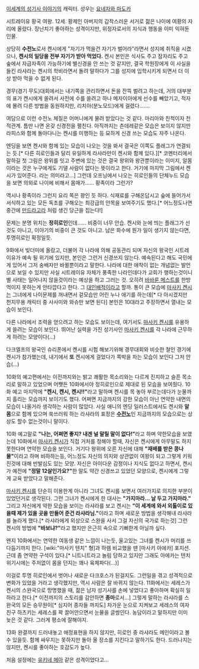 [[이세계의 성기사 이야기]]의 캐릭터. 성우는 [[요네자와 마도카]]

시트레이유 황국 여왕. 12세. 황제인 아버지의 갑작스러운 서거로 젊은 나이에 여황의 자리에 올랐다. 장난치기 좋아하는 성격이지만, 위정자로서의 지식과 행동을 이미 익혀둔 인물. 

상당히 '''수전노'''로서 켄시에게 "자기가 먹을건 자기가 벌어라"라면서 성지에 취직을 시켰으나, '''켄시의 일당을 전부 자기가 받아 먹었다.''' 켄시 본인은 식사도 주고 잠자리도 주고 숲에서 자급자족이 가능하기에 별신경을 안 쓰는 것 같지만, 결국 학원장에게 이 사실을 들킨 라샤라는 켄시의 학비라면서 돌려 말하다가 그를 성지에 입학시키게 되면서 더 이상 받아 먹을 수 없게 된다. 

경무(경기 무도)대회에서는 내기쪽을 관리하면서 돈을 잔뜩 벌려고 하는데, 거의 대부분의 표가 켄시에게 쏠려서 사전에 수를 쓸려고 하나 메자이아에게 선수를 빼았기고, 적자에 몰려 다른 방법을 동원하지만, 리치아(분노모드)에게 걸렸다…….

여담으로 이런 수전노 체질은 어머니에게 물려 받았다는 것 같다. 마리아와 친척이자 천적관계. 틈만 나면 온갖 신경전을 펼친다. 아직까지는 츤데레같은 모습은 보이지 않지만 라피스와 함께 돌아다니는 켄시를 미행하는 등 묘하게 신경 쓰는 모습도 자주 나온다.

엔딩을 보면 켄시와 함께 있는 모습이 나오는 것을 봐서 결국은 이쪽도 플래그가 연결되는 듯.[* 다른 히로인들과 달리 유일하게 라샤라만이 켄시와 함께 있다.][* 코멘터리에서 말하길 첫 그림은 왕위를 잇고 주변에 있는 것은 결국 왕위와 왕관뿐이라는 이미지, 알몸이라는 것은 누구에게도 기댈 사람이 없다는 뜻이라고 한다. 거기에 마지막 그림에서 켄시가 있어준다. 라는 의미라고…]  그런데 오프닝에서 나오는 히로인들의 단체누드 모습을 보면 의외로 나이에 비해서 몸매가…… 황족이라 그런가? 

역시나 황족이라 그런지 요리 쪽은 꽝인 듯 하다. 식재료를 구해온답시고 숲에 들어가서 서식하고 있는 모든 독초를 구해오는 최강급의 안목을 보여주기도 했다.[* 어느정도나면 중간에 [[만드라고라]] 처럼 생긴 당근을 집는다!]  

문제는 분명 위치는 '''정히로인'''인데…… 비중이 너무 안습. 켄시와 눈에 띄는 플래그가 선 것도 아니고, 이야기의 비중이 큰 것도 아니고. 남은 화수에 뭔가 일이 생기지 않는다면, 투명히로인 확정일듯.

9화에서 빚더미에 올랐고, 더불어 각 나라에 의해 공동관리 되며 자신의 왕국인 시트레이유가 예속 될 위기에 있지만, 본인은 그런거 신경쓰지 않는다. 예속된다고 해도 국민에게 있어서 그저 숭배자만 바뀔뿐이라고 말한다. 나라에 대한 애착이 없는 개념없는 발언으로 보일 수 있지만 사실 시트레이유 자체가 풍족한 나라인데다가 교회가 행하는것이니 별 사태는 일어나지 않을것이라는 예상을 하고 그러는 것. 오히려 [[바바룬 메스트]]를 한방 먹이지 못하는게 안타깝다고 한다. 그 [[대인배]]적이라고 할까. 통이 큰 모습에 [[마사키 켄시]]는 그녀에게 나이문제를 꺼내면서 겉모습만 어린 누나 애기를 하는데[* 다 아시겠지만 천지무용 캐릭터 중 사사미와 와슈만 보면 된다] 본인은 10대라고 주장하면서 열내는 모습이 보인다.

다른 나라에서 조력을 얻으려고 하는 모습도 보이는데, 여기서도 [[마사키 켄시]]를 유용하게 쓸려는 모습이 보인다. 뛰어난 실력을 가진 성기사인 [[마사키 켄시]]를 각 나라에 근무하게 하려는 모양이다(…)

다크엘프의 왕국인 슈리폰에서 켄시를 시험 해보기위해 경무대회와 비슷한 철인 경기에 켄시가 참가했는데, 내기에서 '''또''' 켄시에게 걸었다가 쪽박을 차는 모습이 보인다 그저 안습(…)

10화의 예고편에서는 이전까지와는 밝고 쾌활한 목소리와는 다르게 진지하고 슬픈 목소리로 말하고 있었으며 어쨋든 10화에서야 정히로인으로 제대로 된 모습을 보여줬다. 10화 예고 마지막에 '''"켄시, 켄시, 켄시!!"'''라고 말하며 켄시를 목 놓아 부르는데다가 눈물까지 흘리는 모습까지 보이기도 했다. 어쩌면 지금까지의 강한 모습이 아닌 연약한 내면의 모습이 나올거라 생각하는 사람이 많았다. 사실 애니의 엔딩 일러스트에서도 켄시와 '''알몸'''으로 함께 있으며 쑥쓰러워 하는 라샤라의 표정은 '''[[수전노]]'''인 지금까지의 모습으로는 상상도 할수 없는것이니 말이다.

10화 예고말로 '''"나는, 어쩌면 좋지? 내겐 널 말릴 말이 없다!"'''라고 하며 약한모습을 보였는데 10화에서 [[마사키 켄시]]가 직접 거처를 정해야 할때, 자신은 켄시에게 아무말도 하지 못한다며 연약한 모습을 보인다. 거기다 왕위에 오른 자신에 대해 '''"재배를 받은 콩나물"'''이라고 하며 비하하는등, 어느정도 자신의 의지와 상관없이 여왕이 되고 그렇게 키워진것에 대해 반발심도 있는 모양. 자신은 아이다운 감정이나 지식도 없다고 하면서, 켄시가 예전에 '''"정말 12살인가요?"'''한 말도 약간 신경쓰고 있었던 모양으로, 켄시에게 그렇게 교육 받았다고 말해준다.

[[마사키 켄시]]를 단순히 이용한게 아니라 그녀도 켄시를 보면서 여러가지로 의지한 부분이 있었던거로 생각된다. 그런 그녀가 켄시에게 한 대사는 '''"가지마라… 날 두고 가지마라."''' 그리고 자신에게 약한 모습을 보이는 라샤라를 보고 켄시는 '''"이 세계에 와서 외톨이로 있을때 제가 있을 곳을 만들어 준건 라샤라님."'''이라고 하며 새로운 방법을 생각해내 라샤라를 놀라게 했다.[* 라샤라에게 외상으로 스완을 사서 그걸 자신의 국가로 하는것] 그런 켄시의 방법에 '''"바보냐?"'''라고 했지만 은근히 속으로 기뻐한게 아닐까 싶다.

왠지 10화에서는 연약한 여동생 같은 느낌이 나는듯, 울고있는 그녀를 켄시가 머리를 쓰다듬기까지 한다. [wiki:"마사키 텐치" 형]과 하렘 비교했을 땐 [마사키 아에카] 포지션. 근데 좀 연약한 구석이 있다.[* 니트니트라고 놀림 당하고 있지만 그래도 아에카는 텐치 위기시에는 주저없이 몸을 던지는 꽤나 육체파다(…)]

이걸로 투명 히로인에서 벗어나 새로운 다크호스가 된걸지도. 그런일을 겪고 성격적으로 변화가 있었을 거라고 생각했지만, 역시 사람은 잘 바뀌지 않는다. 11화에서는 세레스가 켄시의 스완국으로 망명했을 때, 젊은 남자 성기사를 손에 넣었다고 좋아하며 확실히 일하라고 한다.[* 이전까지의 스토리를 감안하면 '''종마'''로서…] 그렇게 말하는 라샤라를 스완국의 모든 승무원이[* 심지어 종자들 까지도] 차가운 눈으로 지켜보고 세레스의 여자친구 하츠키는 세레스를 꽉 끌어안으면서 눈물을 글썽인다. 농담이라고 말하지만 이미 늦은 것 같다. 그러게 평소에 잘해야지.

13화 완결까지 드러내놓고 애정표현을 하지 않지만, 히로인 중 라샤라도 메인이라고 볼수 있을듯. 함께 싸우지는 못하지만 돌아 올 장소를 지킨다고 말하기도 한다. 드러나지는 않지만, 켄시를 좋아하는 호감도가 높다.

처음 설정에는 [[유키네 메아]] 같은 성격이었다고…
